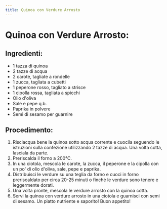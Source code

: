 ```yaml
---
title: Quinoa con Verdure Arrosto
---
```


# Quinoa con Verdure Arrosto:

## Ingredienti:

- 1 tazza di quinoa
- 2 tazze di acqua
- 2 carote, tagliate a rondelle
- 1 zucca, tagliata a cubetti
- 1 peperone rosso, tagliato a strisce
- 1 cipolla rossa, tagliata a spicchi
- Olio d'oliva
- Sale e pepe q.b.
- Paprika in polvere
- Semi di sesamo per guarnire

## Procedimento:

1. Risciacqua bene la quinoa sotto acqua corrente e cuocila seguendo le istruzioni sulla confezione utilizzando 2 tazze di acqua. Una volta cotta, lasciala da parte.
2. Preriscalda il forno a 200°C.
3. In una ciotola, mescola le carote, la zucca, il peperone e la cipolla con un po' di olio d'oliva, sale, pepe e paprika.
4. Distribuisci le verdure su una teglia da forno e cuoci in forno preriscaldato per circa 20-25 minuti o finché le verdure sono tenere e leggermente dorati.
5. Una volta pronte, mescola le verdure arrosto con la quinoa cotta.
6. Servi la quinoa con verdure arrosto in una ciotola e guarnisci con semi di sesamo.
Un piatto nutriente e saporito! Buon appetito!